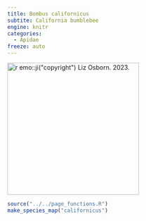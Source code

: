 ```yaml
---
title: Bombus californicus
subtite: California bumblebee
engine: knitr
categories:
  - Apidae
freeze: auto
---
```

[![`r emo::ji("copyright")` Liz Osborn. 2023.](https://inaturalist-open-data.s3.amazonaws.com/photos/282337944/large.jpg){height=300}](https://inaturalist.ca/observations/163255977)

```r
source("../../page_functions.R")
make_species_map("californicus")
```
